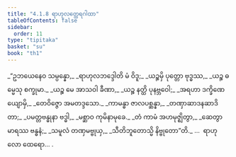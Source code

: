 ```yaml
---
title: "4.1.8 ရာဟုလတ္ထေရဂါထာ"
tableOfContents: false
sidebar:
  order: 11
type: "tipitaka"
basket: "su"
book: "th1"
---
```



<DynamicBreadcrumb />

<Division number="295" book="th1">

<Paragraph number="538" type="verses" book="th1">
_“ဥဘယေနေဝ သမ္ပန္နော,_  
_ရာဟုလဘဒ္ဒေါတိ မံ ဝိဒူ;_  
_ယဉ္စမှိ ပုတ္တော ဗုဒ္ဓဿ,_  
_ယဉ္စ ဓမ္မေသု စက္ခုမာ._  

</Paragraph>

</Division>
<Division number="296" book="th1">

<Paragraph number="539" type="verses" book="th1">
_ယဉ္စ မေ အာသဝါ ခီဏာ,_  
_ယဉ္စ နတ္ထိ ပုနဗ္ဘဝေါ;_  
_အရဟာ ဒက္ခိဏေယျောမှိ,_  
_တေဝိဇ္ဇော အမတဒ္ဒသော._  

</Paragraph>

</Division>
<Division number="297" book="th1">

<Paragraph number="540" type="verses" book="th1">
_ကာမန္ဓာ ဇာလပစ္ဆန္နာ,_  
_တဏှာဆာဒနဆာဒိတာ;_  
_ပမတ္တဗန္ဓုနာ ဗဒ္ဓါ,_  
_မစ္ဆာဝ ကုမိနာမုခေ._  

</Paragraph>

</Division>
<Division number="298" book="th1">

<Paragraph number="541" type="verses" book="th1">
_တံ ကာမံ အဟမုဇ္ဈိတွာ,_  
_ဆေတွာ မာရဿ ဗန္ဓနံ;_  
_သမူလံ တဏှမဗ္ဗုယှ,_  
_သီတိဘူတောသ္မိ နိဗ္ဗုတော”တိ._  


</Paragraph>
</Division>

<Paragraph number="542" type="center" book="th1">
…  ရာဟုလော ထေရော… .
</Paragraph>